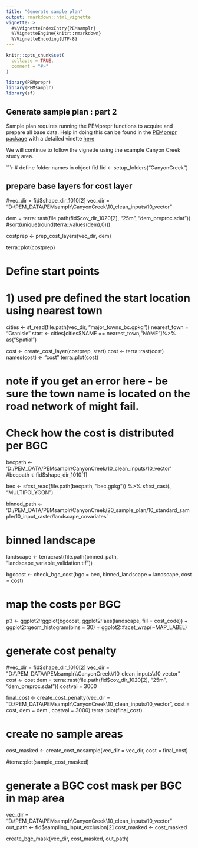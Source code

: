 ```yaml
---
title: "Generate sample plan"
output: rmarkdown::html_vignette
vignette: >
  #%\VignetteIndexEntry{PEMsamplr}
  %\VignetteEngine{knitr::rmarkdown}
  %\VignetteEncoding{UTF-8}
---
```


```r
knitr::opts_chunk$set(
  collapse = TRUE,
  comment = "#>"
)
```

```r
library(PEMprepr)
library(PEMsamplr)
library(sf)

```

## Generate sample plan : part 2

Sample plan requires running the PEMprepr functions to acquire and prepare all base data. 
Help in doing this can be found in the [PEMprepr package](https://github.com/bcgov/PEMprepr) with a detailed vinette [here](https://github.com/bcgov/PEMprepr/blob/master/vignettes/SetUpNewAOI.Rmd)

We will continue to follow the vignette using the example Canyon Creek study area. 


```r
#  define folder names in object fid
fid <- setup_folders("CanyonCreek")

## prepare base layers for cost layer

#vec_dir = fid$shape_dir_1010[2]
vec_dir = "D:\\PEM_DATA\\PEMsamplr\\CanyonCreek\\10_clean_inputs\\10_vector" 

dem = terra::rast(file.path(fid$cov_dir_1020[2], "25m", "dem_preproc.sdat"))
#sort(unique(round(terra::values(dem),0)))

costprep <- prep_cost_layers(vec_dir, dem)

terra::plot(costprep)

# Define start points 
# 1) used pre defined the start location using nearest town

cities <- st_read(file.path(vec_dir, "major_towns_bc.gpkg"))
nearest_town = "Granisle"
start <- cities[cities$NAME == nearest_town,"NAME"]%>% 
  as("Spatial")

cost <- create_cost_layer(costprep, start)
cost <- terra::rast(cost)
names(cost) <- "cost"
terra::plot(cost)

# note if you get an error here - be sure the town name is located on the road network of might fail. 


# Check how the cost is distributed per BGC
becpath <- 'D:/PEM_DATA/PEMsamplr/CanyonCreek/10_clean_inputs/10_vector'
#becpath <-fid$shape_dir_1010[1]

bec <- sf::st_read(file.path(becpath, "bec.gpkg")) %>%
   sf::st_cast(., "MULTIPOLYGON") 


binned_path <- 'D:/PEM_DATA/PEMsamplr/CanyonCreek/20_sample_plan/10_standard_sample/10_input_raster/landscape_covariates'

# binned landscape
landscape <- terra::rast(file.path(binned_path, "landscape_variable_validation.tif"))

bgccost <- check_bgc_cost(bgc = bec, binned_landscape = landscape, cost = cost)

# map the costs per BGC
p3 <- ggplot2::ggplot(bgccost, ggplot2::aes(landscape, fill = cost_code)) +
    ggplot2::geom_histogram(bins = 30) +
    ggplot2::facet_wrap(~MAP_LABEL)



# generate cost penalty 

#vec_dir = fid$shape_dir_1010[2]
vec_dir = "D:\\PEM_DATA\\PEMsamplr\\CanyonCreek\\10_clean_inputs\\10_vector" 
cost <- cost 
dem = terra::rast(file.path(fid$cov_dir_1020[2], "25m", "dem_preproc.sdat"))
costval = 3000

final_cost <- create_cost_penalty(vec_dir = "D:\\PEM_DATA\\PEMsamplr\\CanyonCreek\\10_clean_inputs\\10_vector", 
                                  cost = cost, 
                                  dem = dem , 
                                  costval = 3000)
terra::plot(final_cost)

# create no sample areas 

cost_masked <- create_cost_nosample(vec_dir = vec_dir, 
                                           cost = final_cost)

#terra::plot(sample_cost_masked)


# generate a BGC cost mask per BGC in map area
vec_dir = "D:\\PEM_DATA\\PEMsamplr\\CanyonCreek\\10_clean_inputs\\10_vector" 
out_path <- fid$sampling_input_exclusion[2]
cost_masked <- cost_masked

create_bgc_mask(vec_dir, cost_masked, out_path)



